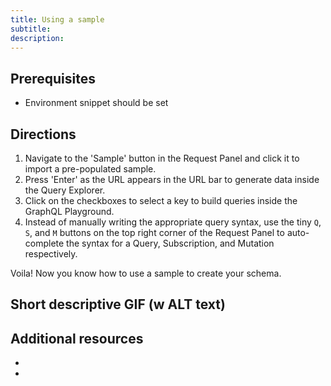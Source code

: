 ```yaml
---
title: Using a sample
subtitle:
description:
---
```


## Prerequisites

- Environment snippet should be set

## Directions

1. Navigate to the 'Sample' button in the Request Panel and click it to import a pre-populated sample.
2. Press 'Enter' as the URL appears in the URL bar to generate data inside the Query Explorer.
3. Click on the checkboxes to select a key to build queries inside the GraphQL Playground.
4. Instead of manually writing the appropriate query syntax, use the tiny `Q`, `S`, and `M` buttons on the top right corner of the Request Panel to auto-complete the syntax for a Query, Subscription, and Mutation respectively.

Voila! Now you know how to use a sample to create your schema.

## Short descriptive GIF (w ALT text)

## Additional resources
-
-
